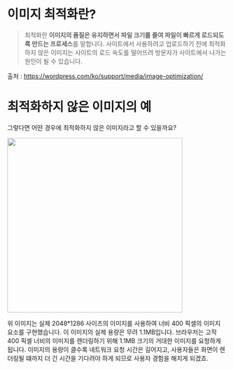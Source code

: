 # 이미지 최적화란?

> 최적화란 **이미지의 품질은 유지하면서 파일 크기를 줄여 파일이 빠르게 로드되도록 만드는 프로세스**를 말합니다. 사이트에서 사용하려고 업로드하기 전에 최적화하지 않은 이미지는 사이트의 로드 속도를 떨어뜨려 방문자가 사이트에서 나가는 원인이 될 수 있습니다.

출처 : https://wordpress.com/ko/support/media/image-optimization/

# 최적화하지 않은 이미지의 예

그렇다면 어떤 경우에 최적화하지 않은 이미지라고 할 수 있을까요?

<img
  src="https://en-support.files.wordpress.com/2018/01/truck-in-field.jpeg"
  width="400"
/>

위 이미지는 실제 2048\*1286 사이즈의 이미지를 사용하여 너비 400 픽셀의 이미지 요소를 구현했습니다. 이 이미지의 실제 용량은 무려 1.1MB입니다. 브라우저는 고작 400 픽셀 너비의 이미지를 렌더링하기 위해 1.1MB 크기의 거대한 이미지를 요청하게 됩니다. 이미지의 용량이 클수록 네트워크 요청 시간은 길어지고, 사용자들은 화면이 렌더링될 떄까지 더 긴 시간을 기다려야 하게 되므로 사용자 경험을 해치게 되겠죠.
